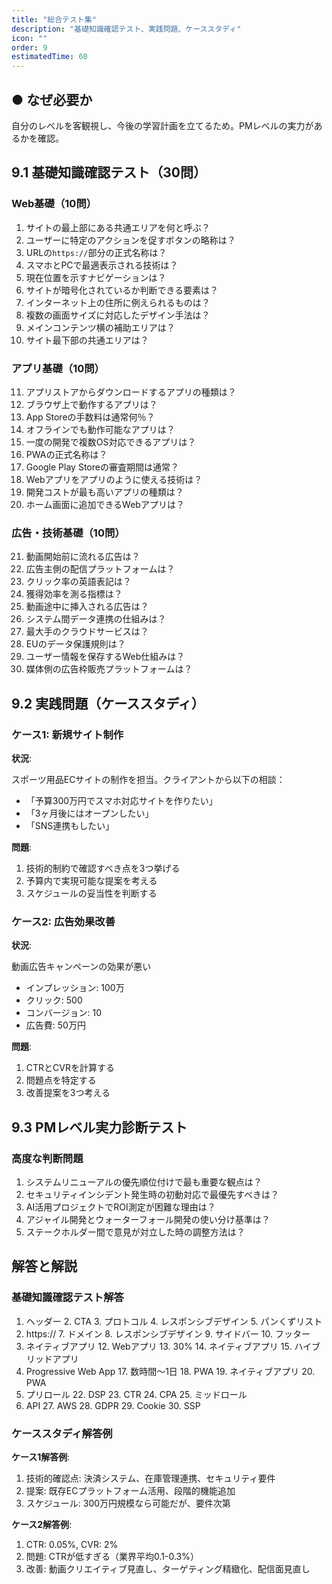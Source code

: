 ```yaml
---
title: "総合テスト集"
description: "基礎知識確認テスト、実践問題、ケーススタディ"
icon: ""
order: 9
estimatedTime: 60
---
```


## ● なぜ必要か

自分のレベルを客観視し、今後の学習計画を立てるため。PMレベルの実力があるかを確認。

## 9.1 基礎知識確認テスト（30問）

### Web基礎（10問）

1. サイトの最上部にある共通エリアを何と呼ぶ？
2. ユーザーに特定のアクションを促すボタンの略称は？
3. URLの`https://`部分の正式名称は？
4. スマホとPCで最適表示される技術は？
5. 現在位置を示すナビゲーションは？
6. サイトが暗号化されているか判断できる要素は？
7. インターネット上の住所に例えられるものは？
8. 複数の画面サイズに対応したデザイン手法は？
9. メインコンテンツ横の補助エリアは？
10. サイト最下部の共通エリアは？

### アプリ基礎（10問）

11. アプリストアからダウンロードするアプリの種類は？
12. ブラウザ上で動作するアプリは？
13. App Storeの手数料は通常何％？
14. オフラインでも動作可能なアプリは？
15. 一度の開発で複数OS対応できるアプリは？
16. PWAの正式名称は？
17. Google Play Storeの審査期間は通常？
18. Webアプリをアプリのように使える技術は？
19. 開発コストが最も高いアプリの種類は？
20. ホーム画面に追加できるWebアプリは？

### 広告・技術基礎（10問）

21. 動画開始前に流れる広告は？
22. 広告主側の配信プラットフォームは？
23. クリック率の英語表記は？
24. 獲得効率を測る指標は？
25. 動画途中に挿入される広告は？
26. システム間データ連携の仕組みは？
27. 最大手のクラウドサービスは？
28. EUのデータ保護規則は？
29. ユーザー情報を保存するWeb仕組みは？
30. 媒体側の広告枠販売プラットフォームは？

## 9.2 実践問題（ケーススタディ）

### ケース1: 新規サイト制作

**状況**:

スポーツ用品ECサイトの制作を担当。クライアントから以下の相談：
- 「予算300万円でスマホ対応サイトを作りたい」
- 「3ヶ月後にはオープンしたい」
- 「SNS連携もしたい」

**問題**:

1. 技術的制約で確認すべき点を3つ挙げる
2. 予算内で実現可能な提案を考える
3. スケジュールの妥当性を判断する

### ケース2: 広告効果改善

**状況**:

動画広告キャンペーンの効果が悪い
- インプレッション: 100万
- クリック: 500
- コンバージョン: 10
- 広告費: 50万円

**問題**:

1. CTRとCVRを計算する
2. 問題点を特定する
3. 改善提案を3つ考える

## 9.3 PMレベル実力診断テスト

### 高度な判断問題

1. システムリニューアルの優先順位付けで最も重要な観点は？
2. セキュリティインシデント発生時の初動対応で最優先すべきは？
3. AI活用プロジェクトでROI測定が困難な理由は？
4. アジャイル開発とウォーターフォール開発の使い分け基準は？
5. ステークホルダー間で意見が対立した時の調整方法は？

## 解答と解説

### 基礎知識確認テスト解答

1. ヘッダー 2. CTA 3. プロトコル 4. レスポンシブデザイン 5. パンくずリスト
6. https:// 7. ドメイン 8. レスポンシブデザイン 9. サイドバー 10. フッター
11. ネイティブアプリ 12. Webアプリ 13. 30% 14. ネイティブアプリ 15. ハイブリッドアプリ
16. Progressive Web App 17. 数時間〜1日 18. PWA 19. ネイティブアプリ 20. PWA
21. プリロール 22. DSP 23. CTR 24. CPA 25. ミッドロール
26. API 27. AWS 28. GDPR 29. Cookie 30. SSP

### ケーススタディ解答例

**ケース1解答例**:

1. 技術的確認点: 決済システム、在庫管理連携、セキュリティ要件
2. 提案: 既存ECプラットフォーム活用、段階的機能追加
3. スケジュール: 300万円規模なら可能だが、要件次第

**ケース2解答例**:

1. CTR: 0.05%, CVR: 2%
2. 問題: CTRが低すぎる（業界平均0.1-0.3%）
3. 改善: 動画クリエイティブ見直し、ターゲティング精緻化、配信面見直し
